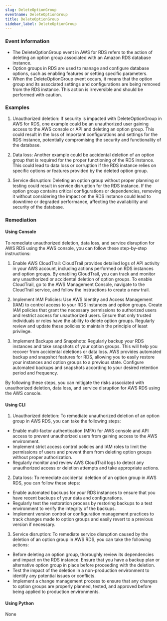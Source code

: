 ```yaml
--- 
slug: DeleteOptionGroup
eventname: DeleteOptionGroup
title: DeleteOptionGroup
sidebar_label: DeleteOptionGroup
---
```

                       
### Event Information

- The DeleteOptionGroup event in AWS for RDS refers to the action of deleting an option group associated with an Amazon RDS database instance.
- Option groups in RDS are used to manage and configure database options, such as enabling features or setting specific parameters.
- When the DeleteOptionGroup event occurs, it means that the option group and its associated settings and configurations are being removed from the RDS instance. This action is irreversible and should be performed with caution.


### Examples

1. Unauthorized deletion: If security is impacted with DeleteOptionGroup in AWS for RDS, one example could be an unauthorized user gaining access to the AWS console or API and deleting an option group. This could result in the loss of important configurations and settings for the RDS instance, potentially compromising the security and functionality of the database.

2. Data loss: Another example could be accidental deletion of an option group that is required for the proper functioning of the RDS instance. This could lead to data loss or corruption if the RDS instance relies on specific options or features provided by the deleted option group.

3. Service disruption: Deleting an option group without proper planning or testing could result in service disruption for the RDS instance. If the option group contains critical configurations or dependencies, removing it without considering the impact on the RDS instance could lead to downtime or degraded performance, affecting the availability and security of the database.

### Remediation

#### Using Console

To remediate unauthorized deletion, data loss, and service disruption for AWS RDS using the AWS console, you can follow these step-by-step instructions:

1. Enable AWS CloudTrail: CloudTrail provides detailed logs of API activity in your AWS account, including actions performed on RDS instances and option groups. By enabling CloudTrail, you can track and monitor any unauthorized or accidental deletion of option groups. To enable CloudTrail, go to the AWS Management Console, navigate to the CloudTrail service, and follow the instructions to create a new trail.

2. Implement IAM Policies: Use AWS Identity and Access Management (IAM) to control access to your RDS instances and option groups. Create IAM policies that grant the necessary permissions to authorized users and restrict access for unauthorized users. Ensure that only trusted individuals or roles have the ability to delete option groups. Regularly review and update these policies to maintain the principle of least privilege.

3. Implement Backups and Snapshots: Regularly backup your RDS instances and take snapshots of your option groups. This will help you recover from accidental deletions or data loss. AWS provides automated backup and snapshot features for RDS, allowing you to easily restore your instances and option groups to a previous state. Configure automated backups and snapshots according to your desired retention period and frequency.

By following these steps, you can mitigate the risks associated with unauthorized deletion, data loss, and service disruption for AWS RDS using the AWS console.

#### Using CLI

1. Unauthorized deletion: To remediate unauthorized deletion of an option group in AWS RDS, you can take the following steps:

- Enable multi-factor authentication (MFA) for AWS console and API access to prevent unauthorized users from gaining access to the AWS environment.
- Implement strict access control policies and IAM roles to limit the permissions of users and prevent them from deleting option groups without proper authorization.
- Regularly monitor and review AWS CloudTrail logs to detect any unauthorized access or deletion attempts and take appropriate actions.

2. Data loss: To remediate accidental deletion of an option group in AWS RDS, you can follow these steps:

- Enable automated backups for your RDS instances to ensure that you have recent backups of your data and configurations.
- Regularly test the restoration process by restoring backups to a test environment to verify the integrity of the backups.
- Implement version control or configuration management practices to track changes made to option groups and easily revert to a previous version if necessary.

3. Service disruption: To remediate service disruption caused by the deletion of an option group in AWS RDS, you can take the following actions:

- Before deleting an option group, thoroughly review its dependencies and impact on the RDS instance. Ensure that you have a backup plan or alternative option group in place before proceeding with the deletion.
- Test the impact of the deletion in a non-production environment to identify any potential issues or conflicts.
- Implement a change management process to ensure that any changes to option groups are properly planned, tested, and approved before being applied to production environments.

#### Using Python

None


 